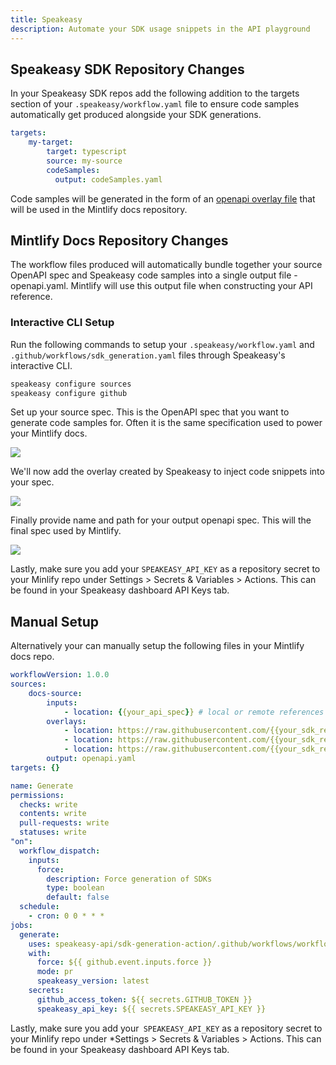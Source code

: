 ```yaml
---
title: Speakeasy
description: Automate your SDK usage snippets in the API playground
---
```


## Speakeasy SDK Repository Changes

In your Speakeasy SDK repos add the following addition to the targets section of your `.speakeasy/workflow.yaml` file to ensure code samples automatically get produced alongside your SDK generations.

```yaml .speakeasy/workflow.yaml
targets:
    my-target:
        target: typescript
        source: my-source
        codeSamples:
          output: codeSamples.yaml
```

Code samples will be generated in the form of an [openapi overlay file](https://www.speakeasyapi.dev/openapi/overlays) that will be used in the Mintlify docs repository.

## Mintlify Docs Repository Changes

The workflow files produced will automatically bundle together your source OpenAPI spec and Speakeasy code samples into a single output file - openapi.yaml. Mintlify will use this output file when constructing your API reference. 

### Interactive CLI Setup

Run the following commands to setup your `.speakeasy/workflow.yaml` and `.github/workflows/sdk_generation.yaml` files through Speakeasy's interactive CLI.

```bash
speakeasy configure sources
speakeasy configure github
```

Set up your source spec. This is the OpenAPI spec that you want to generate code samples for. Often it is the same specification used to power your Mintlify docs.

![](/images/speakeasy-1.webp)

We'll now add the overlay created by Speakeasy to inject code snippets into your spec.

![](/images/speakeasy-2.webp)

Finally provide name and path for your output openapi spec. This will the final spec used by Mintlify.

![](/images/speakeasy-3.webp)

Lastly, make sure you add your `SPEAKEASY_API_KEY` as a repository secret to your Minlify repo under Settings > Secrets & Variables > Actions. This can be found in your Speakeasy dashboard API Keys tab.

## Manual Setup

Alternatively your can manually setup the following files in your Mintlify docs repo.


```yaml .speakeasy/workflow.yaml
workflowVersion: 1.0.0
sources:
    docs-source:
        inputs:
            - location: {{your_api_spec}} # local or remote references supported
        overlays:
            - location: https://raw.githubusercontent.com/{{your_sdk_repo_1}}/codeSamples.yaml
            - location: https://raw.githubusercontent.com/{{your_sdk_repo_2}}/codeSamples.yaml
            - location: https://raw.githubusercontent.com/{{your_sdk_repo_3}}/codeSamples.yaml
        output: openapi.yaml
targets: {}
```

```yaml .speakeasy/workflows/sdk_generation.yaml
name: Generate
permissions:
  checks: write
  contents: write
  pull-requests: write
  statuses: write
"on":
  workflow_dispatch:
    inputs:
      force:
        description: Force generation of SDKs
        type: boolean
        default: false
  schedule:
    - cron: 0 0 * * *
jobs:
  generate:
    uses: speakeasy-api/sdk-generation-action/.github/workflows/workflow-executor.yaml@v15
    with:
      force: ${{ github.event.inputs.force }}
      mode: pr
      speakeasy_version: latest
    secrets:
      github_access_token: ${{ secrets.GITHUB_TOKEN }}
      speakeasy_api_key: ${{ secrets.SPEAKEASY_API_KEY }}
```

Lastly, make sure you add your` SPEAKEASY_API_KEY` as a repository secret to your Minlify repo under *Settings > Secrets & Variables > Actions. This can be found in your Speakeasy dashboard API Keys tab.

